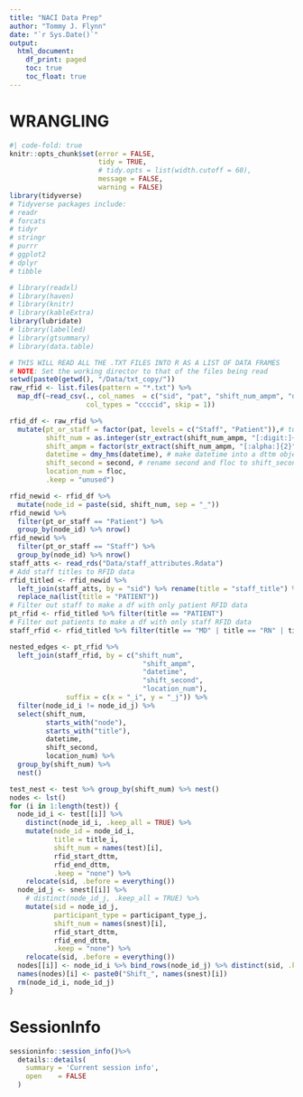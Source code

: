 ```yaml
---
title: "NACI Data Prep"
author: "Tommy J. Flynn"
date: "`r Sys.Date()`"
output:
  html_document:
    df_print: paged
    toc: true
    toc_float: true
---
```

# WRANGLING


```r
#| code-fold: true 
knitr::opts_chunk$set(error = FALSE,
                      tidy = TRUE,
                      # tidy.opts = list(width.cutoff = 60),
                      message = FALSE,
                      warning = FALSE)
library(tidyverse)
# Tidyverse packages include: 
# readr
# forcats
# tidyr
# stringr
# purrr
# ggplot2
# dplyr
# tibble

# library(readxl)
# library(haven)
# library(knitr)
# library(kableExtra)
library(lubridate)
# library(labelled)
# library(gtsummary)
# library(data.table)
```

```r
# THIS WILL READ ALL THE .TXT FILES INTO R AS A LIST OF DATA FRAMES
# NOTE: Set the working director to that of the files being read
setwd(paste0(getwd(), "/Data/txt_copy/"))
raw_rfid <- list.files(pattern = "*.txt") %>%
  map_df(~read_csv(., col_names  = c("sid", "pat", "shift_num_ampm", "datetime", "floc", "second"),
                   col_types = "ccccid", skip = 1))
```


```r
rfid_df <- raw_rfid %>% 
  mutate(pt_or_staff = factor(pat, levels = c("Staff", "Patient")),# turn pat into factor where 0 = Staff & 1 = Patient
         shift_num = as.integer(str_extract(shift_num_ampm, "[:digit:]+")), # extract shift number from shift_num_ampm into new column shift_num
         shift_ampm = factor(str_extract(shift_num_ampm, "[:alpha:]{2}")), # extract shift am/pm from shift_num_ampm into new column shift_ampm
         datetime = dmy_hms(datetime), # make datetime into a dttm object (lubridate)
         shift_second = second, # rename second and floc to shift_second and location_num, respectively, to maintain consistency with other data files
         location_num = floc,
         .keep = "unused")
```


```r
rfid_newid <- rfid_df %>% 
  mutate(node_id = paste(sid, shift_num, sep = "_"))
rfid_newid %>% 
  filter(pt_or_staff == "Patient") %>% 
  group_by(node_id) %>% nrow()
rfid_newid %>% 
  filter(pt_or_staff == "Staff") %>% 
  group_by(node_id) %>% nrow()
staff_atts <- read_rds("Data/staff_attributes.Rdata")
# Add staff titles to RFID data
rfid_titled <- rfid_newid %>% 
  left_join(staff_atts, by = "sid") %>% rename(title = "staff_title") %>% 
  replace_na(list(title = "PATIENT"))
# Filter out staff to make a df with only patient RFID data
pt_rfid <- rfid_titled %>% filter(title == "PATIENT")
# Filter out patients to make a df with only staff RFID data
staff_rfid <- rfid_titled %>% filter(title == "MD" | title == "RN" | title == "NT" | title == "STAFF")

nested_edges <- pt_rfid %>%
  left_join(staff_rfid, by = c("shift_num", 
                                 "shift_ampm",
                                 "datetime",
                                 "shift_second",
                                 "location_num"),
              suffix = c(x = "_i", y = "_j")) %>%
  filter(node_id_i != node_id_j) %>% 
  select(shift_num, 
         starts_with("node"),
         starts_with("title"),
         datetime,
         shift_second,
         location_num) %>% 
  group_by(shift_num) %>% 
  nest()

```


```r
test_nest <- test %>% group_by(shift_num) %>% nest()
nodes <- lst()
for (i in 1:length(test)) {
  node_id_i <- test[[i]] %>%
    distinct(node_id_i, .keep_all = TRUE) %>%
    mutate(node_id = node_id_i,
           title = title_i,
           shift_num = names(test)[i],
           rfid_start_dttm,
           rfid_end_dttm,
           .keep = "none") %>%
    relocate(sid, .before = everything())
  node_id_j <- snest[[i]] %>%
    # distinct(node_id_j, .keep_all = TRUE) %>%
    mutate(sid = node_id_j,
           participant_type = participant_type_j,
           shift_num = names(snest)[i],
           rfid_start_dttm,
           rfid_end_dttm,
           .keep = "none") %>%
    relocate(sid, .before = everything())
  nodes[[i]] <- node_id_i %>% bind_rows(node_id_j) %>% distinct(sid, .keep_all = TRUE)
  names(nodes)[i] <- paste0("Shift_", names(snest)[i])
  rm(node_id_i, node_id_j)
}

```


# SessionInfo

```r
sessioninfo::session_info()%>%
  details::details(
    summary = 'Current session info',
    open    = FALSE
  )
```
